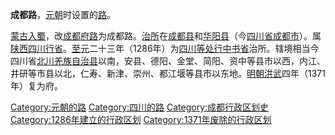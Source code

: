'''成都路'''，[[元朝|元朝]]时设置的[[路_(行政区划)|路]]。

[[蒙古入蜀|蒙古入蜀]]，改[[成都府路|成都府路]]为成都路。[[治所|治所]]在[[成都县|成都县]]和[[华阳县_(唐朝)|华阳县]]（今[[四川省|四川省]][[成都市|成都市]]）。属[[陕西四川行省|陕西四川行省]]。[[至元_(忽必烈)|至元]]二十三年（1286年）为[[四川等处行中书省|四川等处行中书省]]治所。辖境相当今四川省[[北川羌族自治县|北川羌族自治县]]以南，安县、德阳、金堂、简阳、资中等县市以西，内江、井研等市县以北，仁寿、新津、崇州、都江堰等县市以东地。[[明朝|明朝]][[洪武|洪武]]四年（1371年）复为府。

{{元朝行政区划|nocat}}
{{元朝行政区划小作品}}
[[Category:元朝的路|Category:元朝的路]]
[[Category:四川的路|Category:四川的路]]
[[Category:成都行政区划史|Category:成都行政区划史]]
[[Category:1286年建立的行政区划|Category:1286年建立的行政区划]]
[[Category:1371年废除的行政区划|Category:1371年废除的行政区划]]